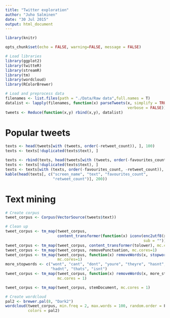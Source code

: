 ```yaml
---
title: "Twitter exploration"
author: "Juho Salminen"
date: "30 Jul 2015"
output: html_document
---
```


```r
library(knitr)
```


```r
opts_chunk$set(echo = FALSE, warning=FALSE, message = FALSE)
```

```r
# Load libraries
library(ggplot2)
library(twitteR)
library(streamR)
library(tm)
library(wordcloud)
library(RColorBrewer)

# Load and preprocess data
filenames <- list.files(path = "./Data/Raw data",full.names = T)
datalist <- lapply(filenames, function(x) parseTweets(x, simplify = TRUE, 
                                                      verbose = FALSE))
tweets <- Reduce(function(x,y) rbind(x,y), datalist)
```


# Popular tweets
```r
texts <- head(tweets[with (tweets, order(-retweet_count)), ], 100)
texts <- texts[!duplicated(texts$text), ]

texts <- rbind(texts, head(tweets[with (tweets, order(-favourites_count)), ], 100))
texts <- texts[!duplicated(texts$text), ]
texts <- texts[with (texts, order(-favourites_count, -retweet_count)), ]
kable(head(texts[, c("screen_name", "text", "favourites_count", 
                     "retweet_count")], 200))
```

# Text mining
```r
# Create corpus
tweet_corpus <- Corpus(VectorSource(tweets$text))

# Clean up
tweet_corpus <- tm_map(tweet_corpus, 
                       content_transformer(function(x) iconv(enc2utf8(x),"ASCII", 
                                                             sub = "")))
tweet_corpus <- tm_map(tweet_corpus, content_transformer(tolower), mc.cores=1)
tweet_corpus <- tm_map(tweet_corpus, removePunctuation, mc.cores=1)
tweet_corpus <- tm_map(tweet_corpus, function(x) removeWords(x, stopwords()),
                       mc.cores=1)
more_stopwords <- c("wont", "cant", "dont", "youre", "theyre", "hasnt", "havent",
                    "hadnt", "thats", "isnt")
tweet_corpus <- tm_map(tweet_corpus, function(x) removeWords(x, more_stopwords),
                       mc.cores = 1)

tweet_corpus <- tm_map(tweet_corpus, stemDocument, mc.cores = 1)

# Create wordcloud
pal2 <- brewer.pal(8, "Dark2")
wordcloud(tweet_corpus, min.freq = 2, max.words = 100, random.order = F,
          colors = pal2)
```



